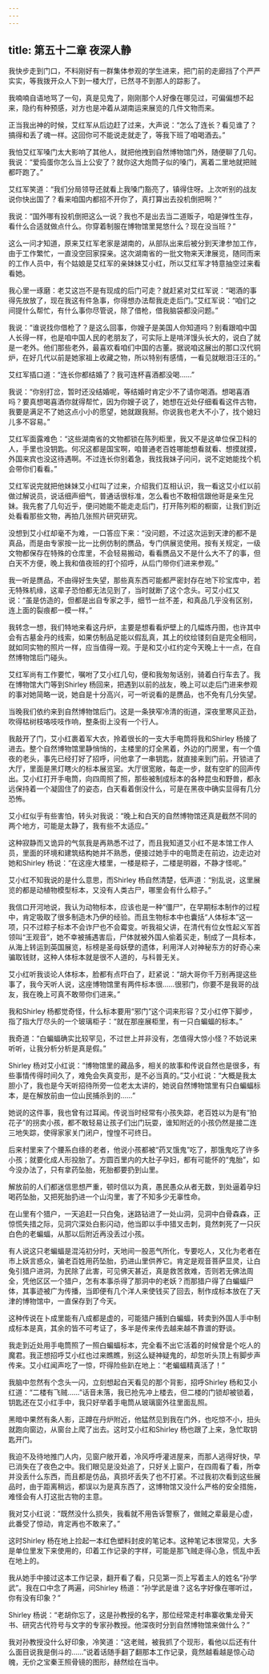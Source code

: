 ```yaml
---
---
---
```

title: 第五十二章 夜深人静
---




我快步走到门口，不料刚好有一群集体参观的学生进来，把门前的走廊挡了个严严实实，等我拨开众人下到一楼大厅，已然寻不到那人的踪影了。

我喃喃自语地骂了一句，真是见鬼了，刚刚那个人好像在哪见过，可偏偏想不起来，隐约有种预感，对方也是冲着从湖南运来展览的几件文物而来。

正当我出神的时候，艾红军从后边赶了过来，大声说：“怎么了连长？看见谁了？搞得和丢了魂一样。这回你可不能说走就走了，等我下班了咱喝酒去。”

我怕艾红军嗓门太大影响了其他人，就把他拽到自然博物馆门外，随便聊了几句。我说：“爱捣蛋你怎么当上公安了？就你这大炮筒子似的嗓门，离着二里地就把贼都吓跑了。”

艾红军笑道：“我们分局领导还就看上我嗓门豁亮了，镇得住呀。上次听别的战友说你快出国了？看来咱国内都招不开你了，真打算出去投机倒把啊？”

我说：“国外哪有投机倒把这么一说？我也不是出去当二道贩子，咱是弹性生存，看什么合适就做点什么。你穿着制服在博物馆里晃悠什么？现在没当班？”

这么一问才知道，原来艾红军老家是湖南的，从部队出来后被分到天津参加工作，由于工作繁忙，一直没空回家探亲。这次湖南省的一批文物来天津展览，随同而来的工作人员中，有个姑娘是艾红军的亲妹妹艾小红，所以艾红军才特意抽空过来看看她。

我心里一琢磨：老艾这岂不是有现成的后门可走？就赶紧对艾红军说：“喝酒的事得先放放了，现在我这有件急事，你得想办法帮我走走后门。”艾红军说：“咱们之间提什么帮忙，有什么事你尽管说，除了借枪，借我脑袋都没问题。”

我说：“谁说找你借枪了？是这么回事，你嫂子是美国人你知道吗？别看跟咱中国人长得一样，也是咱中国人民的老朋友了，可实际上是啃洋馒头长大的，说白了就是一老外。他们那些老外，最喜欢看咱们中国的古董。据说咱这展出的那口汉代铜炉，在好几代以前是她家祖上收藏之物，所以特别有感情，一看见就眼泪汪汪的。”

艾红军插口道：“连长你都结婚了？我可连杯喜酒都没喝……”

我说：“你别打岔，暂时还没结婚呢，等结婚时肯定少不了请你喝酒。想喝喜酒吗？要真想喝喜酒你就得帮忙，因为你嫂子说了，她想在近处仔细看看这件古物，我要是满足不了她这点小小的愿望，她就跟我掰。你说我也老大不小了，找个媳妇儿多不容易。”

艾红军面露难色：“这些湖南省的文物都锁在陈列柜里，我又不是这单位保卫科的人，手里也没钥匙。何况这都是国宝啊，咱普通老百姓哪能想看就看、想摸就摸，外国来宾也没这待遇啊。不过连长你别着急，我找我妹子问问，说不定她能找个机会带你们看看。”

艾红军说完就把他妹妹艾小红叫了过来，介绍我们互相认识，我一看这艾小红以前做过解说员，说话细声细气，普通话很标准，怎么看也不敢相信跟他哥是亲生兄妹。我先套了几句近乎，便问她能不能走走后门，打开陈列柜的橱窗，让我们到近处看看那些文物，再拍几张照片研究研究。

没想到艾小红却毫不为难，一口答应下来：“没问题，不过这次运到天津的都不是真品，而是由专家按一比一比例仿制的赝品，专门供展览使用。按有关规定，一级文物都保存在特殊的仓库里，不会轻易搬动，看看赝品又不是什么大不了的事，但白天不方便，晚上我和值夜班的打个招呼，从后门带你们进来参观。”

我一听是赝品，不由得好生失望，那些真东西可能都严密封存在地下珍宝库中，若无特殊机缘，这辈子恐怕都无法见到了，当时就断了这个念头。可艾小红又说：“虽是仿造的，但都是出自专家之手，细节一丝不差，和真品几乎没有区别，连上面的裂痕都一模一样。”

我转念一想，我们特地来看这丹炉，主要是想看看炉壁上的几幅炼丹图，也许其中会有古墓金丹的线索，如果仿制品足能以假乱真，其上的纹绘镂刻自是完全相同，就如同实物的照片一样，应当值得一观。于是和艾小红约定今天晚上十一点，在自然博物馆后门碰头。

艾红军尚有工作要忙，嘱咐了艾小红几句，便和我匆匆话别，骑着白行车去了。我在博物馆大门等到Shirley 杨回来，把遇到以前的战友，晚上可以走后门进来参观的事对她简略一说，她自是十分高兴，可一听说看的是赝品，也不免有几分失望。

当晚我们依约来到自然博物馆后门。这是一条狭窄冷清的街道，深夜里寒风正劲，吹得枯树枝咯吱吱作响，整条街上没有一个行人。

我敲开了门，艾小红裹着军大衣，拎着很长的一支大手电筒将我和Shirley 杨接了进去。整个自然博物馆里静悄悄的，主楼里的灯全黑着，外边的门房里，有一个值夜的老头，事先已经打好了招呼，问他拿了一串钥匙，就直接来到门前。开锁进了大厅，里面是黑灯瞎火的标本展览室。大厅很宽敞，每走一步，就有空旷的回声传出。艾小红打开手电筒，向四周照了照，那些被制成标本的各种昆虫和野兽，都永远保持着一个凝固住了的姿态，白天看着倒没什么，可是在黑夜中确实显得有几分恐怖。

艾小红似乎有些害怕，转头对我说：“晚上和白天的自然博物馆还真是截然不同的两个地方，可能是太静了，我有些不太适应。”

这种寂静而又诡异的气氛我是再熟悉不过了，而且我知道艾小红不是本馆工作人员，里面的环境和建筑结构她并不熟悉，便接过她手中的电筒走在前边，边走边对她和Shirley 杨说：“在这座大楼里，一楼是粽子，二楼是明器，不静才怪呢。”

艾小红不知我说的是什么意思，而Shirley 杨自然清楚，低声道：“别乱说，这里展览的都是动植物模型标本，又没有人类古尸，哪里会有什么粽子。”

我信口开河地说，我认为动物标本，应该也是一种“僵尸”，在早期标本制作的过程中，肯定吸取了很多制造木乃伊的经验。而且生物标本中也囊括“人体标本”这一项，只不过粽子标本不会诈尸也不会霉变。听我祖父讲，在清代有位女性起义军首领叫“王观音”，她不幸被捕遇害后，尸体就被外国人偷着买走，制成了一具标本，从海上转运到英国展览，标榜是圣母妖孽的遗体，利用洋人对神秘东方的好奇心来骗取钱财，这种人体标本就是很不人道的，与科普无关。

艾小红听我谈论人体标本，脸都有点吓白了，赶紧说：“胡大哥你千万别再提这些事了，我今天听人说，这座博物馆里有两件标本很……很邪门，你要不是我哥的战友，我在晚上可真不敢带你们进来。”

我和Shirley 杨都觉奇怪，什么标本要用“邪门”这个词来形容？艾小红停下脚步，指了指大厅尽头的一个玻璃柜子：“就在那座展柜里，有一只白蝙蝠的标本。”

我奇道：“白蝙蝠确实比较罕见，不过世上并非没有，怎值得大惊小怪？不妨说来听听，让我分析分析是真是假。”

Shirley 杨对艾小红说：“博物馆里的藏品多，相关的故事和传说自然也是很多，有些事情传得时间久了，难免会失真变形，是不必当真的。”艾小红说：“大概是我太胆小了，我也是今天听招待所旁一位老太太讲的，她说自然博物馆里有只白蝙蝠标本，是在解放前由一位山民捕杀到的……”

她说的这件事，我也曾有过耳闻。传说当时经常有小孩失踪，老百姓以为是有“拍花子”的拐卖小孩，都不敢轻易让孩子们出门玩耍，谁知附近的小孩仍然是接二连三地失踪，使得家家关门闭户，惶惶不可终日。

后来村里来了个腰系白绦的老者，他说小孩都被“药叉饿鬼”吃了，那饿鬼吃了许多小孩；就要化成人形投胎了。方圆百里内的大肚子孕妇，都有可能怀的“鬼胎”，如今没办法了，只有拿药坠胎，死胎都要扔到山里。

解放前的人们都迷信思想严重，顿时信以为真，愚民愚众从者无数，到处逼着孕妇喝药坠胎，又把死胎扔进一个山沟里，害了不知多少无辜性命。

在山里有个猎户，一天追赶一只白兔，迷路钻进了一处山洞，见洞中白骨森森，正惊慌失措之际，见洞穴深处白影闪动，他当即以手中猎叉击刺，竟然刺死了一只灰白色的老蝙蝠，从那以后附近再没丢过小孩。

有人说这只老蝙蝠是混沌初分时，天地间一股恶气所化，专要吃人，又化为老者在市上妖言惑众，骗老百姓用药坠胎，扔进山里供养它。肯定是观音菩萨显灵，让白兔引猎户进洞，为民除了此害，可见佛天甚近，真是救苦救难，否则若无佛法周全，凭他区区一个猎户，怎有本事杀得了那洞中的老妖？而那猎户得了白蝙蝠尸体，其事迹被广为传播，当即便有几个洋人来使钱买了回去，制作成标本放在了天津的博物馆中，一直保存到了今天。

这种传说在卜成里能有八成都是虚的，可能猎户捕到白蝙蝠，转卖到外国人手中制成标本是真，其余的皆不可考证了，多半是传来传去越来越不靠谱的野谈。

我走到近处用手电筒照了一照白蝙蝠标本，完全看不出它活着的时候曾是个吃人的魔君。我正想招呼艾小红也过来瞧瞧，别这么疑神疑鬼的，却忽听头顶上有脚步声传来。艾小红闻声吃了一惊，吓得险些趴在地上：“老蝙蝠精真活了！”

我脑中忽然有个念头一闪，立刻想起白天看见的那个背影，招呼Shirley 杨和艾小红道：“二楼有飞贼……”话音未落，我已抢先冲上楼去，但二楼的门锁却被锁着，钥匙还在艾小红手中，我只好举着手电筒从玻璃窗外往里面乱照。

黑暗中果然有条人影，正蹲在丹炉附近，他猛然见到我在门外，也吃惊不小，扭头就跑向窗边，从窗台上爬了出去。这时艾小红和Shirley 杨也跟了上来，急忙取钥匙开门。

我迫不及待地推门人内，见窗户敞开着，冷风呼呼灌进屋来，而那人逃得好快，早已消失在了夜色之中。我们眼见是没处追了，只好关上窗户，在四周看了看，所幸并没丢什么东西，而且都是仿品，真损坏丢失了也不打紧。不过我初次看到这些展品时，由于距离稍远，都误以为是真东西了，这博物馆又没什么严格的安全措施，难怪会有人打这批古物的主意。

我对艾小红说：“既然没什么损失，我看就不用告诉警察了，做贼之辈最是心虚，此番受了惊动，肯定再也不敢来了。”

这时Shirley 杨在地上捡起一本红色塑料封皮的笔记本。这种笔记本很常见，大多是单位里发下来使用的，印着工作记录的字样，可能是那飞贼走得心急，慌乱中丢在地上的。

我从她手中接过这本工作记录，翻开看了看，只见第一页上写着主人的姓名“孙学武”。我在口中念了两遍，问Shirley 杨道：“孙学武是谁？这名字好像在哪听过，你有没有印象？”

Shirley 杨说：“老胡你忘了，这是孙教授的名字，那位经常走村串寨收集龙骨天书、研究古代符号与文字的专家孙教授。他深夜时分到自然博物馆来做什么？”

我对孙教授没什么好印象，冷笑道：“这老贼，被我抓了个现形，看他以后还有什么面目说我是倒斗的……”说着话随手翻了翻那本工作记录，竟然越看越是惊心动魄，无价之宝秦王照骨镜的图形，赫然绘在当中。